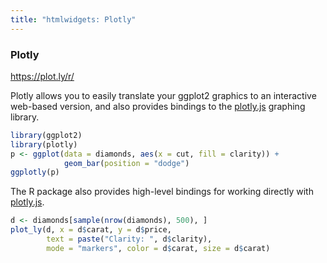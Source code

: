 ```yaml
---
title: "htmlwidgets: Plotly"
---
```


### Plotly
<https://plot.ly/r/>

Plotly allows you to easily translate your ggplot2 graphics to an interactive web-based version, and also provides bindings to the [plotly.js](https://plot.ly/javascript/) graphing library.

```r
library(ggplot2)
library(plotly)
p <- ggplot(data = diamonds, aes(x = cut, fill = clarity)) +
            geom_bar(position = "dodge")
ggplotly(p)
```

The R package also provides high-level bindings for working directly with [plotly.js](https://plot.ly/javascript/).

```r
d <- diamonds[sample(nrow(diamonds), 500), ]
plot_ly(d, x = d$carat, y = d$price, 
        text = paste("Clarity: ", d$clarity),
        mode = "markers", color = d$carat, size = d$carat)
```

